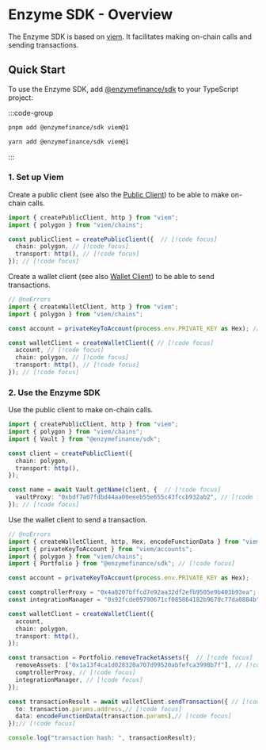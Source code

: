 # Enzyme SDK - Overview

The Enzyme SDK is based on [viem](https://viem.sh/). It facilitates making on-chain calls and sending transactions.

## Quick Start

To use the Enzyme SDK, add [@enzymefinance/sdk]() to your TypeScript project:

:::code-group

```bash [pnpm]
pnpm add @enzymefinance/sdk viem@1
```

```bash [yarn]
yarn add @enzymefinance/sdk viem@1
```

:::

### 1. Set up Viem

Create a public client (see also the [Public Client](https://viem.sh/docs/client/public)) to be able to make on-chain calls.

```ts 
import { createPublicClient, http } from "viem";
import { polygon } from "viem/chains";

const publicClient = createPublicClient({  // [!code focus]
  chain: polygon, // [!code focus]
  transport: http(), // [!code focus]
}); // [!code focus]
```

Create a wallet client (see also [Wallet Client](https://viem.sh/docs/clients/wallet)) to be able to send transactions.

```ts 
// @noErrors
import { createWalletClient, http } from "viem";
import { polygon } from "viem/chains";

const account = privateKeyToAccount(process.env.PRIVATE_KEY as Hex); // [!code focus]

const walletClient = createWalletClient({ // [!code focus]
  account, // [!code focus]
  chain: polygon, // [!code focus]
  transport: http(), // [!code focus]
}); // [!code focus]
```

### 2. Use the Enzyme SDK

Use the public client to make on-chain calls.

```ts 
import { createPublicClient, http } from "viem";
import { polygon } from "viem/chains";
import { Vault } from "@enzymefinance/sdk";

const client = createPublicClient({
  chain: polygon,
  transport: http(),
});

const name = await Vault.getName(client, {  // [!code focus]
  vaultProxy: "0xbdf7a07fdbd44aa00eeeb55e655c43fccb932ab2", // [!code focus]
}); // [!code focus]
```

Use the wallet client to send a transaction.

```ts 
// @noErrors
import { createWalletClient, http, Hex, encodeFunctionData } from "viem";
import { privateKeyToAccount } from "viem/accounts";
import { polygon } from "viem/chains";
import { Portfolio } from "@enzymefinance/sdk"; // [!code focus]

const account = privateKeyToAccount(process.env.PRIVATE_KEY as Hex);

const comptrollerProxy = "0x4a8207bffcd7e92aa32df2efb9505e9b403b93ea";
const integrationManager = "0x92fcde09790671cf085864182b9670c77da0884b";

const walletClient = createWalletClient({
  account,
  chain: polygon,
  transport: http(),
});

const transaction = Portfolio.removeTracketAssets({  // [!code focus]
  removeAssets: ["0x1a13f4ca1d028320a707d99520abfefca3998b7f"], // [!code focus]
  comptrollerProxy, // [!code focus]
  integrationManager, // [!code focus]
});

const transactionResult = await walletClient.sendTransaction({ // [!code focus]
  to: transaction.params.address,// [!code focus]
  data: encodeFunctionData(transaction.params),// [!code focus]
});// [!code focus]

console.log("transaction hash: ", transactionResult);
```
